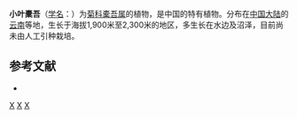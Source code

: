 {{Speciesbox 
| taxon = Ligularia parvifolia
| authority = Chang
}}

'''小叶橐吾'''（[[学名|学名]]：{{lang|la|''Ligularia parvifolia''}}）为[[菊科|菊科]][[橐吾属|橐吾属]]的植物，是中国的特有植物。分布在[[中国大陆|中国大陆]]的[[云南|云南]]等地，生长于海拔1,900米至2,300米的地区，多生长在水边及沼泽，目前尚未由人工引种栽培。

== 参考文献 ==
<div class="references-small">
* {{cite web| url =http://www.bioinfo.cn/db05/KmzwSpecies.php?action=view&id=4531| title =小叶橐吾| work =《中国高等植物数据库全库》| publisher =中国科学院微生物研究所| author =昆明植物研究所| accessdate =2009-02-25| deadurl =yes| archiveurl =https://web.archive.org/web/20160305074010/http://www.bioinfo.cn/db05/KmzwSpecies.php?action=view&id=4531| archivedate =2016-03-05}}
</div>
{{Taxonbar|from=Q10958188}}

[[Category:橐吾属|X]]
[[Category:中國特有植物|X]]
[[Category:云南植物|X]]